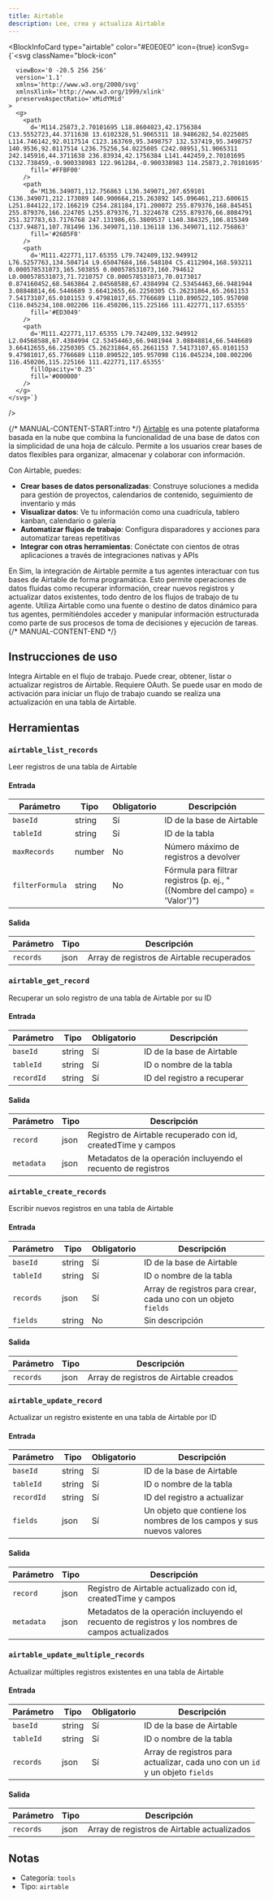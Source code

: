 ```yaml
---
title: Airtable
description: Lee, crea y actualiza Airtable
---
```



<BlockInfoCard 
  type="airtable"
  color="#E0E0E0"
  icon={true}
  iconSvg={`<svg className="block-icon"
      
      
      
      viewBox='0 -20.5 256 256'
      version='1.1'
      xmlns='http://www.w3.org/2000/svg'
      xmlnsXlink='http://www.w3.org/1999/xlink'
      preserveAspectRatio='xMidYMid'
    >
      <g>
        <path
          d='M114.25873,2.70101695 L18.8604023,42.1756384 C13.5552723,44.3711638 13.6102328,51.9065311 18.9486282,54.0225085 L114.746142,92.0117514 C123.163769,95.3498757 132.537419,95.3498757 140.9536,92.0117514 L236.75256,54.0225085 C242.08951,51.9065311 242.145916,44.3711638 236.83934,42.1756384 L141.442459,2.70101695 C132.738459,-0.900338983 122.961284,-0.900338983 114.25873,2.70101695'
          fill='#FFBF00'
        />
        <path
          d='M136.349071,112.756863 L136.349071,207.659101 C136.349071,212.173089 140.900664,215.263892 145.096461,213.600615 L251.844122,172.166219 C254.281184,171.200072 255.879376,168.845451 255.879376,166.224705 L255.879376,71.3224678 C255.879376,66.8084791 251.327783,63.7176768 247.131986,65.3809537 L140.384325,106.815349 C137.94871,107.781496 136.349071,110.136118 136.349071,112.756863'
          fill='#26B5F8'
        />
        <path
          d='M111.422771,117.65355 L79.742409,132.949912 L76.5257763,134.504714 L9.65047684,166.548104 C5.4112904,168.593211 0.000578531073,165.503855 0.000578531073,160.794612 L0.000578531073,71.7210757 C0.000578531073,70.0173017 0.874160452,68.5463864 2.04568588,67.4384994 C2.53454463,66.9481944 3.08848814,66.5446689 3.66412655,66.2250305 C5.26231864,65.2661153 7.54173107,65.0101153 9.47981017,65.7766689 L110.890522,105.957098 C116.045234,108.002206 116.450206,115.225166 111.422771,117.65355'
          fill='#ED3049'
        />
        <path
          d='M111.422771,117.65355 L79.742409,132.949912 L2.04568588,67.4384994 C2.53454463,66.9481944 3.08848814,66.5446689 3.66412655,66.2250305 C5.26231864,65.2661153 7.54173107,65.0101153 9.47981017,65.7766689 L110.890522,105.957098 C116.045234,108.002206 116.450206,115.225166 111.422771,117.65355'
          fillOpacity='0.25'
          fill='#000000'
        />
      </g>
    </svg>`}
/>

{/* MANUAL-CONTENT-START:intro */}
[Airtable](https://airtable.com/) es una potente plataforma basada en la nube que combina la funcionalidad de una base de datos con la simplicidad de una hoja de cálculo. Permite a los usuarios crear bases de datos flexibles para organizar, almacenar y colaborar con información.

Con Airtable, puedes:

- **Crear bases de datos personalizadas**: Construye soluciones a medida para gestión de proyectos, calendarios de contenido, seguimiento de inventario y más
- **Visualizar datos**: Ve tu información como una cuadrícula, tablero kanban, calendario o galería
- **Automatizar flujos de trabajo**: Configura disparadores y acciones para automatizar tareas repetitivas
- **Integrar con otras herramientas**: Conéctate con cientos de otras aplicaciones a través de integraciones nativas y APIs

En Sim, la integración de Airtable permite a tus agentes interactuar con tus bases de Airtable de forma programática. Esto permite operaciones de datos fluidas como recuperar información, crear nuevos registros y actualizar datos existentes, todo dentro de los flujos de trabajo de tu agente. Utiliza Airtable como una fuente o destino de datos dinámico para tus agentes, permitiéndoles acceder y manipular información estructurada como parte de sus procesos de toma de decisiones y ejecución de tareas.
{/* MANUAL-CONTENT-END */}

## Instrucciones de uso

Integra Airtable en el flujo de trabajo. Puede crear, obtener, listar o actualizar registros de Airtable. Requiere OAuth. Se puede usar en modo de activación para iniciar un flujo de trabajo cuando se realiza una actualización en una tabla de Airtable.

## Herramientas

### `airtable_list_records`

Leer registros de una tabla de Airtable

#### Entrada

| Parámetro | Tipo | Obligatorio | Descripción |
| --------- | ---- | ----------- | ----------- |
| `baseId` | string | Sí | ID de la base de Airtable |
| `tableId` | string | Sí | ID de la tabla |
| `maxRecords` | number | No | Número máximo de registros a devolver |
| `filterFormula` | string | No | Fórmula para filtrar registros \(p. ej., "\(\{Nombre del campo\} = \'Valor\'\)"\) |

#### Salida

| Parámetro | Tipo | Descripción |
| --------- | ---- | ----------- |
| `records` | json | Array de registros de Airtable recuperados |

### `airtable_get_record`

Recuperar un solo registro de una tabla de Airtable por su ID

#### Entrada

| Parámetro | Tipo | Obligatorio | Descripción |
| --------- | ---- | ----------- | ----------- |
| `baseId` | string | Sí | ID de la base de Airtable |
| `tableId` | string | Sí | ID o nombre de la tabla |
| `recordId` | string | Sí | ID del registro a recuperar |

#### Salida

| Parámetro | Tipo | Descripción |
| --------- | ---- | ----------- |
| `record` | json | Registro de Airtable recuperado con id, createdTime y campos |
| `metadata` | json | Metadatos de la operación incluyendo el recuento de registros |

### `airtable_create_records`

Escribir nuevos registros en una tabla de Airtable

#### Entrada

| Parámetro | Tipo | Obligatorio | Descripción |
| --------- | ---- | -------- | ----------- |
| `baseId` | string | Sí | ID de la base de Airtable |
| `tableId` | string | Sí | ID o nombre de la tabla |
| `records` | json | Sí | Array de registros para crear, cada uno con un objeto `fields` |
| `fields` | string | No | Sin descripción |

#### Salida

| Parámetro | Tipo | Descripción |
| --------- | ---- | ----------- |
| `records` | json | Array de registros de Airtable creados |

### `airtable_update_record`

Actualizar un registro existente en una tabla de Airtable por ID

#### Entrada

| Parámetro | Tipo | Obligatorio | Descripción |
| --------- | ---- | -------- | ----------- |
| `baseId` | string | Sí | ID de la base de Airtable |
| `tableId` | string | Sí | ID o nombre de la tabla |
| `recordId` | string | Sí | ID del registro a actualizar |
| `fields` | json | Sí | Un objeto que contiene los nombres de los campos y sus nuevos valores |

#### Salida

| Parámetro | Tipo | Descripción |
| --------- | ---- | ----------- |
| `record` | json | Registro de Airtable actualizado con id, createdTime y campos |
| `metadata` | json | Metadatos de la operación incluyendo el recuento de registros y los nombres de campos actualizados |

### `airtable_update_multiple_records`

Actualizar múltiples registros existentes en una tabla de Airtable

#### Entrada

| Parámetro | Tipo | Obligatorio | Descripción |
| --------- | ---- | -------- | ----------- |
| `baseId` | string | Sí | ID de la base de Airtable |
| `tableId` | string | Sí | ID o nombre de la tabla |
| `records` | json | Sí | Array de registros para actualizar, cada uno con un `id` y un objeto `fields` |

#### Salida

| Parámetro | Tipo | Descripción |
| --------- | ---- | ----------- |
| `records` | json | Array de registros de Airtable actualizados |

## Notas

- Categoría: `tools`
- Tipo: `airtable`
